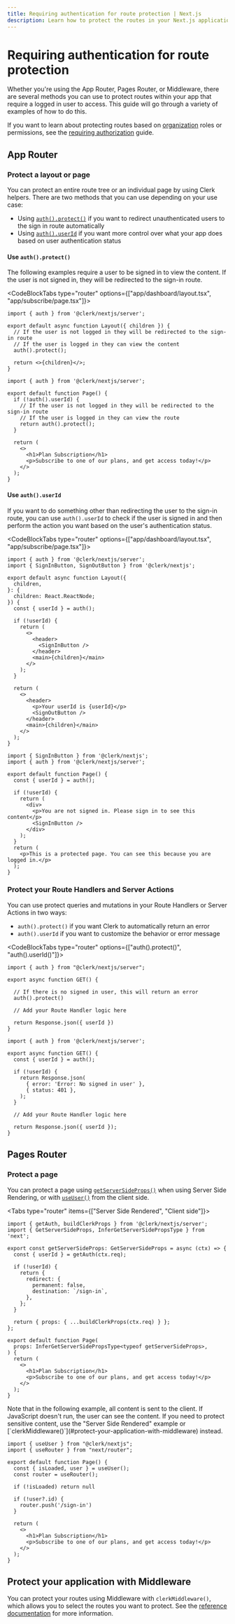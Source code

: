 ```yaml
---
title: Requiring authentication for route protection | Next.js
description: Learn how to protect the routes in your Next.js application that require authentication.
---
```


# Requiring authentication for route protection

Whether you're using the App Router, Pages Router, or Middleware, there are several methods you can use to protect routes within your app that require a logged in user to access. This guide will go through a variety of examples of how to do this.

If you want to learn about protecting routes based on [organization](/docs/organizations/overview) roles or permissions, see the [requiring authorization](/docs/references/nextjs/route-protection-requiring-authorization) guide.

## App Router

### Protect a layout or page

You can protect an entire route tree or an individual page by using Clerk helpers. There are two methods that you can use depending on your use case:

- Using [`auth().protect()`](/docs/references/nextjs/auth#protect) if you want to redirect unauthenticated users to the sign in route automatically
- Using [`auth().userId`](/docs/references/nextjs/auth#retrieving-user-id) if you want more control over what your app does based on user authentication status

#### Use `auth().protect()`

The following examples require a user to be signed in to view the content. If the user is not signed in, they will be redirected to the sign-in route.

<CodeBlockTabs type="router" options={["app/dashboard/layout.tsx", "app/subscribe/page.tsx"]}>

```tsx filename="app/dashboard/layout.tsx"
import { auth } from '@clerk/nextjs/server';

export default async function Layout({ children }) {
  // If the user is not logged in they will be redirected to the sign-in route
  // If the user is logged in they can view the content
  auth().protect();

  return <>{children}</>;
}
```


```tsx filename="app/subscribe/page.tsx"
import { auth } from '@clerk/nextjs/server';

export default function Page() {
  if (!auth().userId) {
    // If the user is not logged in they will be redirected to the sign-in route
    // If the user is logged in they can view the route
    return auth().protect();
  }

  return (
    <>
      <h1>Plan Subscription</h1>
      <p>Subscribe to one of our plans, and get access today!</p>
    </>
  );
}
```
</CodeBlockTabs>

#### Use `auth().userId`

If you want to do something other than redirecting the user to the sign-in route, you can use `auth().userId` to check if the user is signed in and then perform the action you want based on the user's authentication status.

<CodeBlockTabs type="router" options={["app/dashboard/layout.tsx", "app/subscribe/page.tsx"]}>

```tsx filename="app/dashboard/layout.tsx"
import { auth } from '@clerk/nextjs/server';
import { SignInButton, SignOutButton } from '@clerk/nextjs';

export default async function Layout({
  children,
}: {
  children: React.ReactNode;
}) {
  const { userId } = auth();

  if (!userId) {
    return (
      <>
        <header>
          <SignInButton />
        </header>
        <main>{children}</main>
      </>
    );
  }

  return (
    <>
      <header>
        <p>Your userId is {userId}</p>
        <SignOutButton />
      </header>
      <main>{children}</main>
    </>
  );
}
```

```tsx filename="app/subscribe/page.tsx"
import { SignInButton } from '@clerk/nextjs';
import { auth } from '@clerk/nextjs/server';

export default function Page() {
  const { userId } = auth();

  if (!userId) {
    return (
      <div>
        <p>You are not signed in. Please sign in to see this content</p>
        <SignInButton />
      </div>
    );
  }
  return (
    <p>This is a protected page. You can see this because you are logged in.</p>
  );
}
```
</CodeBlockTabs>

### Protect your Route Handlers and Server Actions

You can use protect queries and mutations in your Route Handlers or Server Actions in two ways:

- `auth().protect()` if you want Clerk to automatically return an error
- `auth().userId` if you want to customize the behavior or error message

<CodeBlockTabs type="router" options={["auth().protect()", "auth().userId()"]}>

```tsx filename="/app/api/dashboard/route.ts"
import { auth } from "@clerk/nextjs/server";

export async function GET() {

  // If there is no signed in user, this will return an error
  auth().protect()

  // Add your Route Handler logic here

  return Response.json({ userId })
}
```

```tsx filename="app/api/dashboard/route.ts"
import { auth } from '@clerk/nextjs/server';

export async function GET() {
  const { userId } = auth();

  if (!userId) {
    return Response.json(
      { error: 'Error: No signed in user' },
      { status: 401 },
    );
  }

  // Add your Route Handler logic here

  return Response.json({ userId });
}
```
</CodeBlockTabs>

## Pages Router

### Protect a page

You can protect a page using [`getServerSideProps()`](https://nextjs.org/docs/pages/building-your-application/data-fetching/get-server-side-props) when using Server Side Rendering, or with [`useUser()`](/docs/references/react/use-user) from the client side.

<Tabs type="router" items={["Server Side Rendered", "Client side"]}>
<Tab>
```tsx filename="pages/subscribe.tsx"
import { getAuth, buildClerkProps } from '@clerk/nextjs/server';
import { GetServerSideProps, InferGetServerSidePropsType } from 'next';

export const getServerSideProps: GetServerSideProps = async (ctx) => {
  const { userId } = getAuth(ctx.req);

  if (!userId) {
    return {
      redirect: {
        permanent: false,
        destination: `/sign-in`,
      },
    };
  }

  return { props: { ...buildClerkProps(ctx.req) } };
};

export default function Page(
  props: InferGetServerSidePropsType<typeof getServerSideProps>,
) {
  return (
    <>
      <h1>Plan Subscription</h1>
      <p>Subscribe to one of our plans, and get access today!</p>
    </>
  );
}
```
</Tab>

<Tab>
Note that in the following example, all content is sent to the client. If JavaScript doesn't run, the user can see the content. If you need to protect sensitive content, use the "Server Side Rendered" example or [`clerkMiddleware()`](#protect-your-application-with-middleware) instead.

```tsx filename="pages/subscribe.tsx"
import { useUser } from "@clerk/nextjs";
import { useRouter } from "next/router";

export default function Page() {
  const { isLoaded, user } = useUser();
  const router = useRouter();

  if (!isLoaded) return null

  if (!user?.id) {
    router.push('/sign-in')
  }

  return (
    <>
      <h1>Plan Subscription</h1>
      <p>Subscribe to one of our plans, and get access today!</p>
    </>
  );
}
```
</Tab>
</Tabs>

## Protect your application with Middleware

You can protect your routes using Middleware with `clerkMiddleware()`, which allows you to select the routes you want to protect. See the [reference documentation](/docs/references/nextjs/clerk-middleware) for more information.
